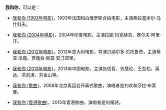 '''我和你'''，可以是：

* [[我和你_(1993年电影)|我和你 (1993年电影)]]，1993年法国和白俄罗斯合拍电影，主演弗拉基米尔·马什科夫。

* [[我和你_(2004年电影)|我和你 (2004年电影)]]，2004年印度电影，主演拉妮·玛克赫吉、赛尔夫·阿里·汗。

* [[我和你_(2012年电影)|我和你 (2012年电影)]]，2012年意大利电影，导演贝纳尔多·贝托鲁奇，主演蒂亚·法蔻、贾蔻伯·奥莫·安汀诺里。

* [[我和你_(2013年电影)|我和你 (2013年电影)]]，2013年中国电影，主演张信哲、苏慧伦、王劲松、英达、洪剑涛、刘金山等。

*[[我和你_(歌曲)|我和你 (歌曲)]]，2008年北京奥运会开幕式歌曲，演唱者是刘欢和莎拉·布莱曼。

*[[四個女仔三個BAR|我和你 (香港歌曲)]]，2015年香港歌曲，演唱者是何雁詩。

{{disambig|Cat=三字作品消歧义}}